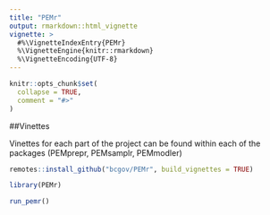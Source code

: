```yaml
---
title: "PEMr"
output: rmarkdown::html_vignette
vignette: >
  #%\VignetteIndexEntry{PEMr}
  %\VignetteEngine{knitr::rmarkdown}
  %\VignetteEncoding{UTF-8}
---
```


```r
knitr::opts_chunk$set(
  collapse = TRUE,
  comment = "#>"
)
```

##Vinettes

Vinettes for each part of the project can be found within each of the packages (PEMprepr, PEMsamplr, PEMmodler)

```r
remotes::install_github("bcgov/PEMr", build_vignettes = TRUE)

library(PEMr)

run_pemr()

```

